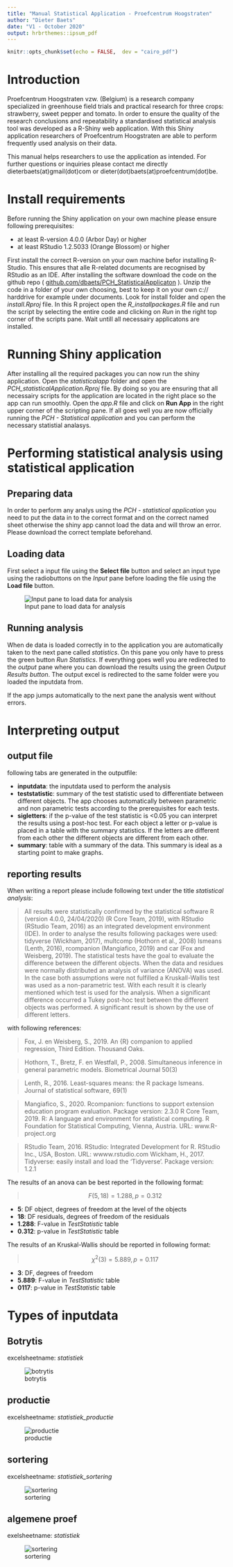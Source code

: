 ```yaml
---
title: "Manual Statistical Application - Proefcentrum Hoogstraten"
author: "Dieter Baets"
date: "V1 - October 2020"
output: hrbrthemes::ipsum_pdf
---
```


```r
knitr::opts_chunk$set(echo = FALSE,  dev = "cairo_pdf")
```

# Introduction

Proefcentrum Hoogstraten vzw. (Belgium) is a research company specialized in greenhouse field trials and practical research for three crops: strawberry, sweet pepper and tomato. In order to ensure the quality of the research conclusions and repeatability a standardised statistical analysis tool was developed as a R-Shiny web application. With this Shiny application researchers of Proefcentrum Hoogstraten are able to perform frequently used analysis on their data. 

This manual helps researchers to use the application as intended. For further questions or inquiries please contact me directly dieterbaets(at)gmail(dot)com or dieter(dot)baets(at)proefcentrum(dot)be.


# Install requirements
Before running the Shiny application on your own machine please ensure following prerequisites:

* at least R-version 4.0.0 (Arbor Day) or higher
* at least RStudio 1.2.5033 (Orange Blossom) or higher

First install the correct R-version on your own machine befor installing R-Studio. This ensures that alle R-related documents are recognised by RStudio as an IDE. After installing the software download the code on the github repo ( [github.com/dbaets/PCH_StatisticalApplicaton](https://github.com/dbaets/PCH_StatisticalApplication) ). Unzip the code in a folder of your own choosing, best to keep it on your own c:// harddrive for example under documents.
Look for install folder and open the *install.Rproj* file. In this R project open the *R_installpackages.R* file and run the script by selecting the entire code and clicking on *Run* in the right top corner of the scripts pane. Wait untill all necessairy applicatons are installed.


# Running Shiny application
After installing all the required packages you can now run the shiny application. Open the *statisticalapp* folder and open the *PCH_statisticalApplication.Rproj* file. By doing so you are ensuring that all necessairy scripts for the application are located in the right place so the app can run smoothly. Open the *app.R* file and click on **Run App** in the right upper corner of the scripting pane. If all goes well you are now officially running the *PCH - Statistical application* and you can perform the necessary statistial analasys.


# Performing statistical analysis using statistical application
## Preparing data
In order to perform any analys using the *PCH - statistical application* you need to put the data in to the correct format and on the correct named sheet otherwise the shiny app cannot load the data and will throw an error. Please download the correct template beforehand.

## Loading data
First select a input file using the **Select file** button and select an input type using the radiobuttons on the *Input* pane before loading the file using the **Load file** button.

![Input pane to load data for analysis](figs/inputpane.png)

## Running analysis
When de data is loaded correctly in to the application you are automatically taken to the next pane called *statistics*.
On this pane you only have to press the green button *Run Statistics*.
If everything goes well you are redirected to the *output* pane where you can download the results using the green *Output Results button*.
The output excel is redirected to the same folder were you loaded the inputdata from.

If the app jumps automatically to the next pane the analysis went without errors.


# Interpreting output
## output file
following tabs are generated in the outputfile:

* **inputdata**: the inputdata used to perform the analysis
* **teststatistic**: summary of the test statistic used to differentiate between different objects. The app chooses automatically between parametric and non parametric tests according to the prerequisites for each tests.
* **sigletters**: if the p-value of the test statistic is <0.05 you can interpret the results using a post-hoc test. For each object a letter or p-value is placed in a table with the summary statistics. If the letters are different from each other the different objects are different from each other.
* **summary**: table with a summary of the data. This summary is ideal as a starting point to make graphs.

## reporting results

When writing a report please include following text under the title *statistical analysis*:

> All results were statistically confirmed by the statistical software R (version 4.0.0, 24/04/2020) (R Core Team, 2019), with RStudio (RStudio Team, 2016) as an integrated development environment (IDE). In order to analyse the results following packages were used: tidyverse (Wickham, 2017), multcomp (Hothorn et al., 2008) lsmeans (Lenth, 2016), rcompanion (Mangiafico, 2019) and car (Fox and Weisberg, 2019). The statistical tests have the goal to evaluate the difference between the different objects. When the data and residues were normally distributed an analysis of variance (ANOVA) was used. In the case both assumptions were not fulfilled a Kruskall-Wallis test was used as a non-parametric test. With each result it is clearly mentioned which test is used for the analysis. When a significant difference occurred a Tukey post-hoc test between the different objects was performed. A significant result is shown by the use of different letters.

with following references:

> Fox, J. en Weisberg, S., 2019. An {R} companion to applied regression, Third Edition. Thousand Oaks.

> Hothorn, T., Bretz, F. en Westfall, P., 2008. Simultaneous inference in general parametric models. Biometrical Journal 50(3)

> Lenth, R., 2016. Least-squares means: the R package lsmeans. Journal of statistical software, 69(1)

> Mangiafico, S., 2020. Rcompanion: functions to support extension education program evaluation. Package version: 2.3.0
> R Core Team, 2019. R: A language and environment for statistical computing. R Foundation for Statistical Computing, Vienna, Austria. URL: www.R-project.org

> RStudio Team, 2016. RStudio: Integrated Development for R. RStudio Inc., USA, Boston. URL: wwww.rstudio.com
Wickham, H., 2017. Tidyverse: easily install and load the ‘Tidyverse’. Package version: 1.2.1

The results of an anova can be best reported in the following format:

> $$F(5,18)=1.288, p=0.312$$

* **5**: DF object, degrees of freedom at the level of the objects
* **18**: DF residuals, degrees of freedom of the residuals
* **1.288**: F-value in *TestStatistic* table
* **0.312**: p-value in *TestStatistic* table

The results of an Kruskal-Wallis should be reported in following format:

> $$\chi^2(3)=5.889, p=0.117$$

* **3**: DF, degrees of freedom
* **5.889**: F-value in *TestStatistic* table
* **0117**: p-value in *TestStatistic* table

# Types of inputdata

## Botrytis

excelsheetname: *statistiek*

![botrytis](figs/input_botrytis.png)

## productie

excelsheetname: *statistiek_productie*

![productie](figs/input_productie.png)

## sortering

excelsheetname: *statistiek_sortering*

![sortering](figs/input_sortering.png)


## algemene proef

exelsheetname: *statistiek*

![sortering](figs/input_generaltrial.png)

